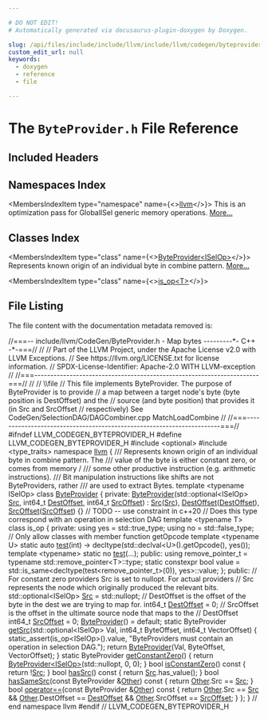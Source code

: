 ```yaml
---

# DO NOT EDIT!
# Automatically generated via docusaurus-plugin-doxygen by Doxygen.

slug: /api/files/include/include/llvm/include/llvm/codegen/byteprovider-h
custom_edit_url: null
keywords:
  - doxygen
  - reference
  - file

---
```





# The `ByteProvider.h` File Reference

<DoxygenPage pluginConfig={pluginConfig}>



## Included Headers

<IncludesList>
<IncludesListItem
  filePath="optional"
  permalink=""
  isLocal="false" />
<IncludesListItem
  filePath="type_traits"
  permalink=""
  isLocal="false" />
</IncludesList>

## Namespaces Index

<MembersIndex>

<MembersIndexItem
  type="namespace"
  name={<><a href="/docs/api/namespaces/llvm">llvm</a></>}>
This is an optimization pass for GlobalISel generic memory operations. <a href="/docs/api/namespaces/llvm/#details">More...</a>
</MembersIndexItem>

</MembersIndex>

## Classes Index

<MembersIndex>

<MembersIndexItem
  type="class"
  name={<><a href="/docs/api/classes/llvm/byteprovider">ByteProvider&lt;ISelOp&gt;</a></>}>
Represents known origin of an individual byte in combine pattern. <a href="/docs/api/classes/llvm/byteprovider/#details">More...</a>
</MembersIndexItem>

<MembersIndexItem
  type="class"
  name={<><a href="/docs/api/classes/llvm/byteprovider/is-op">is_op&lt;T&gt;</a></>}>
</MembersIndexItem>

</MembersIndex>


## File Listing

The file content with the documentation metadata removed is:

<ProgramListing>

<Link id="l00001" /><CodeLine lineNumber="1"><Highlight kind="comment">//===-- include/llvm/CodeGen/ByteProvider.h - Map bytes ---------&#42;- C++ -&#42;-===//</Highlight><Highlight kind="normal"></Highlight></CodeLine>
<Link id="l00002" /><CodeLine lineNumber="2"><Highlight kind="normal"></Highlight><Highlight kind="comment">//</Highlight><Highlight kind="normal"></Highlight></CodeLine>
<Link id="l00003" /><CodeLine lineNumber="3"><Highlight kind="normal"></Highlight><Highlight kind="comment">// Part of the LLVM Project, under the Apache License v2.0 with LLVM Exceptions.</Highlight><Highlight kind="normal"></Highlight></CodeLine>
<Link id="l00004" /><CodeLine lineNumber="4"><Highlight kind="normal"></Highlight><Highlight kind="comment">// See https://llvm.org/LICENSE.txt for license information.</Highlight><Highlight kind="normal"></Highlight></CodeLine>
<Link id="l00005" /><CodeLine lineNumber="5"><Highlight kind="normal"></Highlight><Highlight kind="comment">// SPDX-License-Identifier: Apache-2.0 WITH LLVM-exception</Highlight><Highlight kind="normal"></Highlight></CodeLine>
<Link id="l00006" /><CodeLine lineNumber="6"><Highlight kind="normal"></Highlight><Highlight kind="comment">//</Highlight><Highlight kind="normal"></Highlight></CodeLine>
<Link id="l00007" /><CodeLine lineNumber="7"><Highlight kind="normal"></Highlight><Highlight kind="comment">//===----------------------------------------------------------------------===//</Highlight><Highlight kind="normal"></Highlight></CodeLine>
<Link id="l00008" /><CodeLine lineNumber="8"><Highlight kind="normal"></Highlight><Highlight kind="comment">//</Highlight><Highlight kind="normal"></Highlight></CodeLine>
<Link id="l00009" /><CodeLine lineNumber="9"><Highlight kind="normal"></Highlight><Highlight kind="comment">// \\file</Highlight><Highlight kind="normal"></Highlight></CodeLine>
<Link id="l00010" /><CodeLine lineNumber="10"><Highlight kind="normal"></Highlight><Highlight kind="comment">// This file implements ByteProvider. The purpose of ByteProvider is to provide</Highlight><Highlight kind="normal"></Highlight></CodeLine>
<Link id="l00011" /><CodeLine lineNumber="11"><Highlight kind="normal"></Highlight><Highlight kind="comment">// a map between a target node&#39;s byte (byte position is DestOffset) and the</Highlight><Highlight kind="normal"></Highlight></CodeLine>
<Link id="l00012" /><CodeLine lineNumber="12"><Highlight kind="normal"></Highlight><Highlight kind="comment">// source (and byte position) that provides it (in Src and SrcOffset</Highlight><Highlight kind="normal"></Highlight></CodeLine>
<Link id="l00013" /><CodeLine lineNumber="13"><Highlight kind="normal"></Highlight><Highlight kind="comment">// respectively) See CodeGen/SelectionDAG/DAGCombiner.cpp MatchLoadCombine</Highlight><Highlight kind="normal"></Highlight></CodeLine>
<Link id="l00014" /><CodeLine lineNumber="14"><Highlight kind="normal"></Highlight><Highlight kind="comment">//</Highlight><Highlight kind="normal"></Highlight></CodeLine>
<Link id="l00015" /><CodeLine lineNumber="15"><Highlight kind="normal"></Highlight><Highlight kind="comment">//===----------------------------------------------------------------------===//</Highlight><Highlight kind="normal"></Highlight></CodeLine>
<Link id="l00016" /><CodeLine lineNumber="16"><Highlight kind="normal"></Highlight></CodeLine>
<Link id="l00017" /><CodeLine lineNumber="17"><Highlight kind="normal"></Highlight><Highlight kind="preprocessor">#ifndef LLVM&#95;CODEGEN&#95;BYTEPROVIDER&#95;H</Highlight><Highlight kind="normal"></Highlight></CodeLine>
<Link id="l00018" /><CodeLine lineNumber="18"><Highlight kind="normal"></Highlight><Highlight kind="preprocessor">#define LLVM&#95;CODEGEN&#95;BYTEPROVIDER&#95;H</Highlight><Highlight kind="normal"></Highlight></CodeLine>
<Link id="l00019" /><CodeLine lineNumber="19"><Highlight kind="normal"></Highlight></CodeLine>
<Link id="l00020" /><CodeLine lineNumber="20"><Highlight kind="normal"></Highlight><Highlight kind="preprocessor">#include &lt;optional&gt;</Highlight><Highlight kind="normal"></Highlight></CodeLine>
<Link id="l00021" /><CodeLine lineNumber="21"><Highlight kind="normal"></Highlight><Highlight kind="preprocessor">#include &lt;type&#95;traits&gt;</Highlight><Highlight kind="normal"></Highlight></CodeLine>
<Link id="l00022" /><CodeLine lineNumber="22"><Highlight kind="normal"></Highlight></CodeLine>
<Link id="l00023" /><CodeLine lineNumber="23"><Highlight kind="normal"></Highlight><Highlight kind="keyword">namespace </Highlight><Highlight kind="normal"><a href="/docs/api/namespaces/llvm">llvm</a> &#123;</Highlight></CodeLine>
<Link id="l00024" /><CodeLine lineNumber="24"><Highlight kind="normal"></Highlight><Highlight kind="comment"></Highlight></CodeLine>
<Link id="l00025" /><CodeLine lineNumber="25"><Highlight kind="comment">/// Represents known origin of an individual byte in combine pattern. The</Highlight></CodeLine>
<Link id="l00026" /><CodeLine lineNumber="26"><Highlight kind="comment">/// value of the byte is either constant zero, or comes from memory /</Highlight></CodeLine>
<Link id="l00027" /><CodeLine lineNumber="27"><Highlight kind="comment">/// some other productive instruction (e.g. arithmetic instructions).</Highlight></CodeLine>
<Link id="l00028" /><CodeLine lineNumber="28"><Highlight kind="comment">/// Bit manipulation instructions like shifts are not ByteProviders, rather</Highlight></CodeLine>
<Link id="l00029" /><CodeLine lineNumber="29"><Highlight kind="comment">/// are used to extract Bytes.</Highlight><Highlight kind="normal"></Highlight></CodeLine>
<Link id="l00030" /><CodeLine lineNumber="30" lineLink="/docs/api/classes/llvm/byteprovider"><Highlight kind="normal"></Highlight><Highlight kind="keyword">template</Highlight><Highlight kind="normal"> &lt;</Highlight><Highlight kind="keyword">typename</Highlight><Highlight kind="normal"> ISelOp&gt; </Highlight><Highlight kind="keyword">class </Highlight><Highlight kind="normal"><a href="/docs/api/classes/llvm/byteprovider/#a0402e6221aec88c4af22678b29735ea7">ByteProvider</a> &#123;</Highlight></CodeLine>
<Link id="l00031" /><CodeLine lineNumber="31"><Highlight kind="normal"></Highlight><Highlight kind="keyword">private</Highlight><Highlight kind="normal">:</Highlight></CodeLine>
<Link id="l00032" /><CodeLine lineNumber="32"><Highlight kind="normal">  <a href="/docs/api/classes/llvm/byteprovider/#a0402e6221aec88c4af22678b29735ea7">ByteProvider</a>(std::optional&lt;ISelOp&gt; <a href="/docs/api/classes/llvm/byteprovider/#af9dd4469802ec097c5fbb0ac7b4a9dfc">Src</a>, int64&#95;t <a href="/docs/api/classes/llvm/byteprovider/#a31fbeaa6a708352679ef736f2a546a9f">DestOffset</a>, int64&#95;t <a href="/docs/api/classes/llvm/byteprovider/#a34d86e32e33468df4c25ff9e629264d5">SrcOffset</a>)</Highlight></CodeLine>
<Link id="l00033" /><CodeLine lineNumber="33"><Highlight kind="normal">      : <a href="/docs/api/classes/llvm/byteprovider/#af9dd4469802ec097c5fbb0ac7b4a9dfc">Src</a>(<a href="/docs/api/classes/llvm/byteprovider/#af9dd4469802ec097c5fbb0ac7b4a9dfc">Src</a>), <a href="/docs/api/classes/llvm/byteprovider/#a31fbeaa6a708352679ef736f2a546a9f">DestOffset</a>(<a href="/docs/api/classes/llvm/byteprovider/#a31fbeaa6a708352679ef736f2a546a9f">DestOffset</a>), <a href="/docs/api/classes/llvm/byteprovider/#a34d86e32e33468df4c25ff9e629264d5">SrcOffset</a>(<a href="/docs/api/classes/llvm/byteprovider/#a34d86e32e33468df4c25ff9e629264d5">SrcOffset</a>) &#123;&#125;</Highlight></CodeLine>
<Link id="l00034" /><CodeLine lineNumber="34"><Highlight kind="normal"></Highlight></CodeLine>
<Link id="l00035" /><CodeLine lineNumber="35"><Highlight kind="normal">  </Highlight><Highlight kind="comment">// TODO -- use constraint in c++20</Highlight><Highlight kind="normal"></Highlight></CodeLine>
<Link id="l00036" /><CodeLine lineNumber="36"><Highlight kind="normal">  </Highlight><Highlight kind="comment">// Does this type correspond with an operation in selection DAG</Highlight><Highlight kind="normal"></Highlight></CodeLine>
<Link id="l00037" /><CodeLine lineNumber="37"><Highlight kind="normal">  </Highlight><Highlight kind="keyword">template</Highlight><Highlight kind="normal"> &lt;</Highlight><Highlight kind="keyword">typename</Highlight><Highlight kind="normal"> T&gt; </Highlight><Highlight kind="keyword">class </Highlight><Highlight kind="normal">is&#95;op &#123;</Highlight></CodeLine>
<Link id="l00038" /><CodeLine lineNumber="38"><Highlight kind="normal">  </Highlight><Highlight kind="keyword">private</Highlight><Highlight kind="normal">:</Highlight></CodeLine>
<Link id="l00039" /><CodeLine lineNumber="39"><Highlight kind="normal">    </Highlight><Highlight kind="keyword">using </Highlight><Highlight kind="normal">yes = std::true&#95;type;</Highlight></CodeLine>
<Link id="l00040" /><CodeLine lineNumber="40"><Highlight kind="normal">    </Highlight><Highlight kind="keyword">using </Highlight><Highlight kind="normal">no = std::false&#95;type;</Highlight></CodeLine>
<Link id="l00041" /><CodeLine lineNumber="41"><Highlight kind="normal"></Highlight></CodeLine>
<Link id="l00042" /><CodeLine lineNumber="42"><Highlight kind="normal">    </Highlight><Highlight kind="comment">// Only allow classes with member function getOpcode</Highlight><Highlight kind="normal"></Highlight></CodeLine>
<Link id="l00043" /><CodeLine lineNumber="43"><Highlight kind="normal">    </Highlight><Highlight kind="keyword">template</Highlight><Highlight kind="normal"> &lt;</Highlight><Highlight kind="keyword">typename</Highlight><Highlight kind="normal"> U&gt;</Highlight></CodeLine>
<Link id="l00044" /><CodeLine lineNumber="44"><Highlight kind="normal">    </Highlight><Highlight kind="keyword">static</Highlight><Highlight kind="normal"> </Highlight><Highlight kind="keyword">auto</Highlight><Highlight kind="normal"> <a href="/docs/api/files/lib/lib/codegen/moduloschedule-cpp/#a106e32122c569cdb42ddf61ecbb0aad1">test</a>(</Highlight><Highlight kind="keywordtype">int</Highlight><Highlight kind="normal">) -&gt; </Highlight><Highlight kind="keyword">decltype</Highlight><Highlight kind="normal">(std::declval&lt;U&gt;().getOpcode(), yes());</Highlight></CodeLine>
<Link id="l00045" /><CodeLine lineNumber="45"><Highlight kind="normal"></Highlight></CodeLine>
<Link id="l00046" /><CodeLine lineNumber="46"><Highlight kind="normal">    </Highlight><Highlight kind="keyword">template</Highlight><Highlight kind="normal"> &lt;</Highlight><Highlight kind="keyword">typename</Highlight><Highlight kind="normal">&gt; </Highlight><Highlight kind="keyword">static</Highlight><Highlight kind="normal"> no <a href="/docs/api/files/lib/lib/codegen/moduloschedule-cpp/#a106e32122c569cdb42ddf61ecbb0aad1">test</a>(...);</Highlight></CodeLine>
<Link id="l00047" /><CodeLine lineNumber="47"><Highlight kind="normal"></Highlight></CodeLine>
<Link id="l00048" /><CodeLine lineNumber="48"><Highlight kind="normal">  </Highlight><Highlight kind="keyword">public</Highlight><Highlight kind="normal">:</Highlight></CodeLine>
<Link id="l00049" /><CodeLine lineNumber="49"><Highlight kind="normal">    </Highlight><Highlight kind="keyword">using </Highlight><Highlight kind="normal">remove&#95;pointer&#95;t = </Highlight><Highlight kind="keyword">typename</Highlight><Highlight kind="normal"> std::remove&#95;pointer&lt;T&gt;::type;</Highlight></CodeLine>
<Link id="l00050" /><CodeLine lineNumber="50"><Highlight kind="normal">    </Highlight><Highlight kind="keyword">static</Highlight><Highlight kind="normal"> </Highlight><Highlight kind="keyword">constexpr</Highlight><Highlight kind="normal"> </Highlight><Highlight kind="keywordtype">bool</Highlight><Highlight kind="normal"> value =</Highlight></CodeLine>
<Link id="l00051" /><CodeLine lineNumber="51"><Highlight kind="normal">        std::is&#95;same&lt;decltype(test&lt;remove&#95;pointer&#95;t&gt;(0)), yes&gt;::value;</Highlight></CodeLine>
<Link id="l00052" /><CodeLine lineNumber="52"><Highlight kind="normal">  &#125;;</Highlight></CodeLine>
<Link id="l00053" /><CodeLine lineNumber="53"><Highlight kind="normal"></Highlight></CodeLine>
<Link id="l00054" /><CodeLine lineNumber="54"><Highlight kind="normal"></Highlight><Highlight kind="keyword">public</Highlight><Highlight kind="normal">:</Highlight></CodeLine>
<Link id="l00055" /><CodeLine lineNumber="55"><Highlight kind="normal">  </Highlight><Highlight kind="comment">// For constant zero providers Src is set to nullopt. For actual providers</Highlight><Highlight kind="normal"></Highlight></CodeLine>
<Link id="l00056" /><CodeLine lineNumber="56"><Highlight kind="normal">  </Highlight><Highlight kind="comment">// Src represents the node which originally produced the relevant bits.</Highlight><Highlight kind="normal"></Highlight></CodeLine>
<Link id="l00057" /><CodeLine lineNumber="57" lineLink="/docs/api/classes/llvm/byteprovider/#af9dd4469802ec097c5fbb0ac7b4a9dfc"><Highlight kind="normal">  std::optional&lt;ISelOp&gt; <a href="/docs/api/classes/llvm/byteprovider/#af9dd4469802ec097c5fbb0ac7b4a9dfc">Src</a> = std::nullopt;</Highlight></CodeLine>
<Link id="l00058" /><CodeLine lineNumber="58"><Highlight kind="normal">  </Highlight><Highlight kind="comment">// DestOffset is the offset of the byte in the dest we are trying to map for.</Highlight><Highlight kind="normal"></Highlight></CodeLine>
<Link id="l00059" /><CodeLine lineNumber="59" lineLink="/docs/api/classes/llvm/byteprovider/#a31fbeaa6a708352679ef736f2a546a9f"><Highlight kind="normal">  int64&#95;t <a href="/docs/api/classes/llvm/byteprovider/#a31fbeaa6a708352679ef736f2a546a9f">DestOffset</a> = 0;</Highlight></CodeLine>
<Link id="l00060" /><CodeLine lineNumber="60"><Highlight kind="normal">  </Highlight><Highlight kind="comment">// SrcOffset is the offset in the ultimate source node that maps to the</Highlight><Highlight kind="normal"></Highlight></CodeLine>
<Link id="l00061" /><CodeLine lineNumber="61"><Highlight kind="normal">  </Highlight><Highlight kind="comment">// DestOffset</Highlight><Highlight kind="normal"></Highlight></CodeLine>
<Link id="l00062" /><CodeLine lineNumber="62" lineLink="/docs/api/classes/llvm/byteprovider/#a34d86e32e33468df4c25ff9e629264d5"><Highlight kind="normal">  int64&#95;t <a href="/docs/api/classes/llvm/byteprovider/#a34d86e32e33468df4c25ff9e629264d5">SrcOffset</a> = 0;</Highlight></CodeLine>
<Link id="l00063" /><CodeLine lineNumber="63"><Highlight kind="normal"></Highlight></CodeLine>
<Link id="l00064" /><CodeLine lineNumber="64" lineLink="/docs/api/classes/llvm/byteprovider/#a0402e6221aec88c4af22678b29735ea7"><Highlight kind="normal">  <a href="/docs/api/classes/llvm/byteprovider/#a0402e6221aec88c4af22678b29735ea7">ByteProvider</a>() = </Highlight><Highlight kind="keywordflow">default</Highlight><Highlight kind="normal">;</Highlight></CodeLine>
<Link id="l00065" /><CodeLine lineNumber="65"><Highlight kind="normal"></Highlight></CodeLine>
<Link id="l00066" /><CodeLine lineNumber="66" lineLink="/docs/api/classes/llvm/byteprovider/#a6ed2932d3c98238501dc301ae35fcc6a"><Highlight kind="normal">  </Highlight><Highlight kind="keyword">static</Highlight><Highlight kind="normal"> ByteProvider <a href="/docs/api/classes/llvm/byteprovider/#a6ed2932d3c98238501dc301ae35fcc6a">getSrc</a>(std::optional&lt;ISelOp&gt; Val, int64&#95;t ByteOffset,</Highlight></CodeLine>
<Link id="l00067" /><CodeLine lineNumber="67"><Highlight kind="normal">                             int64&#95;t VectorOffset) &#123;</Highlight></CodeLine>
<Link id="l00068" /><CodeLine lineNumber="68"><Highlight kind="normal">    </Highlight><Highlight kind="keyword">static&#95;assert</Highlight><Highlight kind="normal">(is&#95;op&lt;ISelOp&gt;().value,</Highlight></CodeLine>
<Link id="l00069" /><CodeLine lineNumber="69"><Highlight kind="normal">                  </Highlight><Highlight kind="stringliteral">&quot;ByteProviders must contain an operation in selection DAG.&quot;</Highlight><Highlight kind="normal">);</Highlight></CodeLine>
<Link id="l00070" /><CodeLine lineNumber="70"><Highlight kind="normal">    </Highlight><Highlight kind="keywordflow">return</Highlight><Highlight kind="normal"> <a href="/docs/api/classes/llvm/byteprovider/#a0402e6221aec88c4af22678b29735ea7">ByteProvider</a>(Val, ByteOffset, VectorOffset);</Highlight></CodeLine>
<Link id="l00071" /><CodeLine lineNumber="71"><Highlight kind="normal">  &#125;</Highlight></CodeLine>
<Link id="l00072" /><CodeLine lineNumber="72"><Highlight kind="normal"></Highlight></CodeLine>
<Link id="l00073" /><CodeLine lineNumber="73" lineLink="/docs/api/classes/llvm/byteprovider/#a5a51e2c96e916baccca2fd40b2c74a12"><Highlight kind="normal">  </Highlight><Highlight kind="keyword">static</Highlight><Highlight kind="normal"> ByteProvider <a href="/docs/api/classes/llvm/byteprovider/#a5a51e2c96e916baccca2fd40b2c74a12">getConstantZero</a>() &#123;</Highlight></CodeLine>
<Link id="l00074" /><CodeLine lineNumber="74"><Highlight kind="normal">    </Highlight><Highlight kind="keywordflow">return</Highlight><Highlight kind="normal"> <a href="/docs/api/classes/llvm/byteprovider/#a0402e6221aec88c4af22678b29735ea7">ByteProvider&lt;ISelOp&gt;</a>(std::nullopt, 0, 0);</Highlight></CodeLine>
<Link id="l00075" /><CodeLine lineNumber="75"><Highlight kind="normal">  &#125;</Highlight></CodeLine>
<Link id="l00076" /><CodeLine lineNumber="76" lineLink="/docs/api/classes/llvm/byteprovider/#afda54869d178f3de733909aabee98e34"><Highlight kind="normal">  </Highlight><Highlight kind="keywordtype">bool</Highlight><Highlight kind="normal"> <a href="/docs/api/classes/llvm/byteprovider/#afda54869d178f3de733909aabee98e34">isConstantZero</a>()</Highlight><Highlight kind="keyword"> const </Highlight><Highlight kind="normal">&#123; </Highlight><Highlight kind="keywordflow">return</Highlight><Highlight kind="normal"> !<a href="/docs/api/classes/llvm/byteprovider/#af9dd4469802ec097c5fbb0ac7b4a9dfc">Src</a>; &#125;</Highlight></CodeLine>
<Link id="l00077" /><CodeLine lineNumber="77"><Highlight kind="normal"></Highlight></CodeLine>
<Link id="l00078" /><CodeLine lineNumber="78" lineLink="/docs/api/classes/llvm/byteprovider/#a98c71670ac9a2e37a4f727deb547371f"><Highlight kind="normal">  </Highlight><Highlight kind="keywordtype">bool</Highlight><Highlight kind="normal"> <a href="/docs/api/classes/llvm/byteprovider/#a98c71670ac9a2e37a4f727deb547371f">hasSrc</a>()</Highlight><Highlight kind="keyword"> const </Highlight><Highlight kind="normal">&#123; </Highlight><Highlight kind="keywordflow">return</Highlight><Highlight kind="normal"> <a href="/docs/api/classes/llvm/byteprovider/#af9dd4469802ec097c5fbb0ac7b4a9dfc">Src</a>.has&#95;value(); &#125;</Highlight></CodeLine>
<Link id="l00079" /><CodeLine lineNumber="79"><Highlight kind="normal"></Highlight></CodeLine>
<Link id="l00080" /><CodeLine lineNumber="80" lineLink="/docs/api/classes/llvm/byteprovider/#a7e7aee1a7a97b3bea72328ed98236c30"><Highlight kind="normal">  </Highlight><Highlight kind="keywordtype">bool</Highlight><Highlight kind="normal"> <a href="/docs/api/classes/llvm/byteprovider/#a7e7aee1a7a97b3bea72328ed98236c30">hasSameSrc</a>(</Highlight><Highlight kind="keyword">const</Highlight><Highlight kind="normal"> ByteProvider &amp;<a href="/docs/api/namespaces/llvm/#a9eb4f5b98b70ee4fab9614ed58282c1fa6311ae17c1ee52b36e68aaf4ad066387">Other</a>)</Highlight><Highlight kind="keyword"> const </Highlight><Highlight kind="normal">&#123; </Highlight><Highlight kind="keywordflow">return</Highlight><Highlight kind="normal"> <a href="/docs/api/namespaces/llvm/#a9eb4f5b98b70ee4fab9614ed58282c1fa6311ae17c1ee52b36e68aaf4ad066387">Other</a>.Src == <a href="/docs/api/classes/llvm/byteprovider/#af9dd4469802ec097c5fbb0ac7b4a9dfc">Src</a>; &#125;</Highlight></CodeLine>
<Link id="l00081" /><CodeLine lineNumber="81"><Highlight kind="normal"></Highlight></CodeLine>
<Link id="l00082" /><CodeLine lineNumber="82" lineLink="/docs/api/classes/llvm/byteprovider/#a63fc2ea79c6b027d08132f3ea149c937"><Highlight kind="normal">  </Highlight><Highlight kind="keywordtype">bool</Highlight><Highlight kind="normal"> <a href="/docs/api/classes/llvm/byteprovider/#a63fc2ea79c6b027d08132f3ea149c937">operator==</a>(</Highlight><Highlight kind="keyword">const</Highlight><Highlight kind="normal"> ByteProvider &amp;<a href="/docs/api/namespaces/llvm/#a9eb4f5b98b70ee4fab9614ed58282c1fa6311ae17c1ee52b36e68aaf4ad066387">Other</a>)</Highlight><Highlight kind="keyword"> const </Highlight><Highlight kind="normal">&#123;</Highlight></CodeLine>
<Link id="l00083" /><CodeLine lineNumber="83"><Highlight kind="normal">    </Highlight><Highlight kind="keywordflow">return</Highlight><Highlight kind="normal"> <a href="/docs/api/namespaces/llvm/#a9eb4f5b98b70ee4fab9614ed58282c1fa6311ae17c1ee52b36e68aaf4ad066387">Other</a>.Src == <a href="/docs/api/classes/llvm/byteprovider/#af9dd4469802ec097c5fbb0ac7b4a9dfc">Src</a> &amp;&amp; <a href="/docs/api/namespaces/llvm/#a9eb4f5b98b70ee4fab9614ed58282c1fa6311ae17c1ee52b36e68aaf4ad066387">Other</a>.DestOffset == <a href="/docs/api/classes/llvm/byteprovider/#a31fbeaa6a708352679ef736f2a546a9f">DestOffset</a> &amp;&amp;</Highlight></CodeLine>
<Link id="l00084" /><CodeLine lineNumber="84"><Highlight kind="normal">           <a href="/docs/api/namespaces/llvm/#a9eb4f5b98b70ee4fab9614ed58282c1fa6311ae17c1ee52b36e68aaf4ad066387">Other</a>.SrcOffset == <a href="/docs/api/classes/llvm/byteprovider/#a34d86e32e33468df4c25ff9e629264d5">SrcOffset</a>;</Highlight></CodeLine>
<Link id="l00085" /><CodeLine lineNumber="85"><Highlight kind="normal">  &#125;</Highlight></CodeLine>
<Link id="l00086" /><CodeLine lineNumber="86"><Highlight kind="normal">&#125;;</Highlight></CodeLine>
<Link id="l00087" /><CodeLine lineNumber="87"><Highlight kind="normal">&#125; </Highlight><Highlight kind="comment">// end namespace llvm</Highlight><Highlight kind="normal"></Highlight></CodeLine>
<Link id="l00088" /><CodeLine lineNumber="88"><Highlight kind="normal"></Highlight></CodeLine>
<Link id="l00089" /><CodeLine lineNumber="89"><Highlight kind="normal"></Highlight><Highlight kind="preprocessor">#endif </Highlight><Highlight kind="comment">// LLVM&#95;CODEGEN&#95;BYTEPROVIDER&#95;H</Highlight><Highlight kind="normal"></Highlight></CodeLine>

</ProgramListing>


</DoxygenPage>
